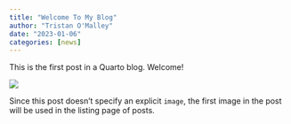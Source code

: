 ```yaml
---
title: "Welcome To My Blog"
author: "Tristan O'Malley"
date: "2023-01-06"
categories: [news]
---
```


This is the first post in a Quarto blog. Welcome!

![](thumbnail.jpg)

Since this post doesn't specify an explicit `image`, the first image in the post will be used in the listing page of posts.
